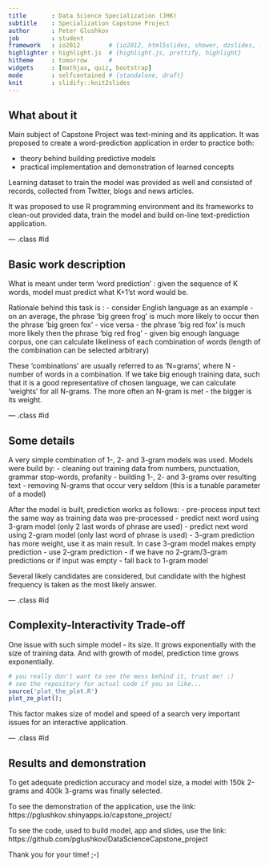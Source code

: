 ```yaml
---
title       : Data Science Specialization (JHK)
subtitle    : Specialization Capstone Project
author      : Peter Glushkov
job         : student
framework   : io2012        # {io2012, html5slides, shower, dzslides, ...}
highlighter : highlight.js  # {highlight.js, prettify, highlight}
hitheme     : tomorrow      #
widgets     : [mathjax, quiz, bootstrap]
mode        : selfcontained # {standalone, draft}
knit        : slidify::knit2slides
---
```


## What about it

Main subject of Capstone Project was text-mining and its application.
It was proposed to create a word-prediction application in order to
practice both:

 - theory behind building predictive models
 - practical implementation and demonstration of learned concepts

Learning dataset to train the model was provided as well and consisted
of records, collected from Twitter, blogs and news articles.

It was proposed to use R programming environment and its frameworks
to clean-out provided data, train the model and build on-line text-prediction
application.

--- .class #id

## Basic work description

What is meant under term 'word prediction' : given the sequence of K words,
model must predict what K+1'st word would be.

Rationale behind this task is :
- consider English language as an example
- on an average, the phrase 'big green frog' is much more likely to occur then
the phrase 'big green fox'
- vice versa - the phrase 'big red fox' is much more likely then the phrase
'big red frog'
- given big enough language corpus, one can calculate likeliness of each
combination of words (length of the combination can be selected arbitrary)

These 'combinations' are usually referred to as 'N=grams', where N - number of
words in a combination. If we take big enough training data, such that it is a
good representative of chosen language, we can calculate 'weights' for all N-grams.
The more often an N-gram is met - the bigger is its weight.

--- .class #id

## Some details

A very simple combination of 1-, 2- and 3-gram models was used. Models were build by:
- cleaning out training data from numbers, punctuation, grammar stop-words, profanity
- building 1-, 2- and 3-grams over resulting text
- removing N-grams that occur very seldom (this is a tunable parameter of a model)

After the model is built, prediction works as follows:
- pre-process input text the same way as training data was pre-processed
- predict next word using 3-gram model (only 2 last words of phrase are used)
- predict next word using 2-gram model (only last word of phrase is used)
- 3-gram prediction has more weight, use it as main result. In case 3-gram model
makes empty prediction - use 2-gram prediction
- if we have no 2-gram/3-gram predictions or if input was empty - fall back to
1-gram model

Several likely candidates are considered, but candidate with the highest frequency is taken as the most likely answer.

--- .class #id

## Complexity-Interactivity Trade-off

One issue with such simple model - its size. It grows exponentially with the size
of training data. And with growth of model, prediction time grows exponentially.

```r
# you really don't want to see the mess behind it, trust me! :)
# see the repository for actual code if you so like...
source('plot_the_plot.R')
plot_ze_plot();
```

This factor makes size of model and speed of a search very important issues for
an interactive application.

--- .class #id

## Results and demonstration

To get adequate prediction accuracy and model size, a model with 150k 2-grams
and 400k 3-grams was finally selected.

To see the demonstration of the application, use the link:
https://pglushkov.shinyapps.io/capstone_project/

To see the code, used to build model, app and slides, use the link:
https://github.com/pglushkov/DataScienceCapstone_project

Thank you for your time! ;-)
